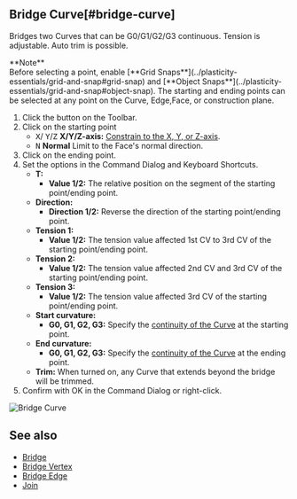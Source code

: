 
## Bridge Curve[#bridge-curve]

<Reference shortcut="" command="Bridge Curve" button="" />

Bridges two Curves that can be G0/G1/G2/G3 continuous. Tension is adjustable. Auto trim is possible.

<Callout emoji="❗">
    **Note**<br />
Before selecting a point, enable [**Grid Snaps**](../plasticity-essentials/grid-and-snap#grid-snap) and [**Object Snaps**](../plasticity-essentials/grid-and-snap#object-snap).
</Callout>
<Callout type="info" emoji="ℹ️">
The starting and ending points can be selected at any point on the  Curve, Edge,Face, or construction plane.
</Callout>

1. Click the button <ButtonIcon type="button-bridge-curve" /> on the Toolbar.
2. Click on the starting point
   - <kbd>X</kbd>/ <kbd>Y</kbd>/<kbd>Z</kbd> **X/Y/Z-axis:** [Constrain to the X, Y, or Z-axis](./sketching-essentials#constrain-to-an-axis).
   - <kbd>N</kbd> **Normal** Limit to the Face's normal direction.  
3. Click on the ending point.  
4. Set the options in the Command Dialog and Keyboard Shortcuts.
     - **T:**
          - **Value 1/2:** The relative position on the segment of the starting point/ending point.
     - **Direction:** 
          - **Direction 1/2:** Reverse the direction of the starting point/ending point.
     - **Tension 1:**
          - **Value 1/2:** The tension value affected 1st CV to 3rd CV of the starting point/ending point.
     - **Tension 2:**
          - **Value 1/2:** The tension value affected 2nd CV and 3rd CV of the starting point/ending point.
     - **Tension 3:**
          - **Value 1/2:** The tension value affected 3rd CV of the starting point/ending point.
     - **Start curvature:**
          - **G0, G1, G2, G3:** Specify the [continuity of the  Curve](../cad-essentials/continuity-curve-and-surface) at the starting point.
     -  **End curvature:**
          - **G0, G1, G2, G3:** Specify the [continuity of the  Curve](../cad-essentials/continuity-curve-and-surface) at the ending point.      
   - **Trim:** When turned on, any Curve that extends beyond the bridge will be trimmed.
5. Confirm with OK in the Command Dialog or right-click.

![Bridge Curve](/img/bridge-curve.gif)

## See also
- [Bridge](./bridge)
- [Bridge Vertex](./bridge-vertex)
- [Bridge Edge](./bridge-edge)
- [Join](./join)





